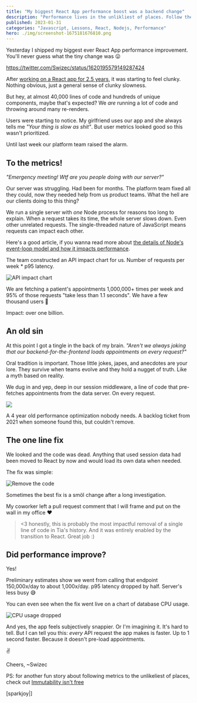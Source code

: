 ```yaml
---
title: "My biggest React App performance boost was a backend change"
description: "Performance lives in the unlikliest of places. Follow the metrics."
published: 2023-01-31
categories: "Javascript, Lessons, React, Nodejs, Performance"
hero: ./img/screenshot-1675181676810.png
---
```


Yesterday I shipped my biggest ever React App performance improvement. You'll never guess what the tiny change was 😛

https://twitter.com/Swizec/status/1620195579149287424

After [working on a React app for 2.5 years](https://swizec.com/blog/how-to-rewrite-your-app-while-growing-to-a-dollar100000000-series-b/), it was starting to feel clunky. Nothing obvious, just a general sense of clunky slowness.

But hey, at almost 40,000 lines of code and hundreds of unique components, maybe that's expected? We _are_ running a lot of code and throwing around many re-renders.

Users were starting to notice. My girlfriend uses our app and she always tells me _"Your thing is slow as shit"_. But user metrics looked good so this wasn't prioritized.

Until last week our platform team raised the alarm.

## To the metrics!

_"Emergency meeting! Wtf are you people doing with our server?"_

Our server was struggling. Had been for months. The platform team fixed all they could, now they needed help from us product teams. What the hell are our clients doing to this thing?

We run a single server with _one_ Node process for reasons too long to explain. When a request takes its time, the whole server slows down. Even other unrelated requests. The single-threaded nature of JavaScript means requests can impact each other.

Here's a good article, if you wanna read more about [the details of Node's event-loop model and how it impacts performance](https://snyk.io/blog/nodejs-how-even-quick-async-functions-can-block-the-event-loop-starve-io/).

The team constructed an API impact chart for us. Number of requests per week \* p95 latency.

![API impact chart](./img/API-impact-chart1cgi2j.png)

We are fetching a patient's appointments 1,000,000+ times per week and 95% of those requests "take less than 1.1 seconds". We have a few thousand users 🤨

Impact: over one billion.

## An old sin

At this point I got a tingle in the back of my brain. _"Aren't we always joking that our backend-for-the-frontend loads appointments on every request?"_

Oral tradition is important. Those little jokes, japes, and anecdotes are your lore. They survive when teams evolve and they hold a nugget of truth. Like a myth based on reality.

We dug in and yep, deep in our session middleware, a line of code that pre-fetches appointments from the data server. On every request.

![](./img/giphygif75d6i1.gif)

A 4 year old performance optimization nobody needs. A backlog ticket from 2021 when someone found this, but couldn't remove.

## The one line fix

We looked and the code was dead. Anything that used session data had been moved to React by now and would load its own data when needed.

The fix was simple:

![Remove the code](./img/Remove-the-code0jdhda.png)

Sometimes the best fix is a smöl change after a long investigation.

My coworker left a pull request comment that I will frame and put on the wall in my office ❤️

> &lt;3 honestly, this is probably the most impactful removal of a single line of code in Tia's history. And it was entirely enabled by the transition to React. Great job :)

## Did performance improve?

Yes!

Preliminary estimates show we went from calling that endpoint 150,000x/day to about 1,000x/day. p95 latency dropped by half. Server's less busy 😅

You can even see when the fix went live on a chart of database CPU usage.

![CPU usage dropped](./img/CPU-usage-droppedf7250e.png)

And yes, the app feels subjectively snappier. Or I'm imagining it. It's hard to tell. But I can tell you this: _every_ API request the app makes is faster. Up to 1 second faster. Because it doesn't pre-load appointments.

✌️

Cheers,
~Swizec

PS: for another fun story about following metrics to the unlikeliest of places, check out [Immutability isn't free](https://swizec.com/blog/immutability-isnt-free/)

[sparkjoy|]
